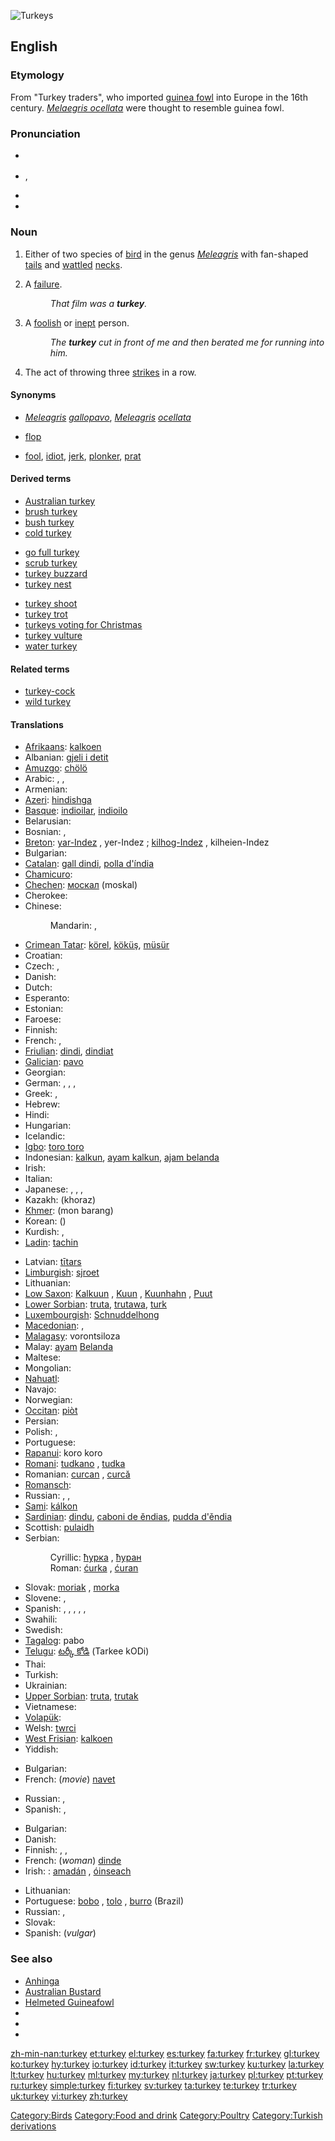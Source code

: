 [[Image:Turkeys_1.jpg|thumb|Turkeys]]
{{also|Turkey}}
==English==

===Etymology===
From "Turkey traders", who imported  [[guinea fowl]] into Europe in the 16th century. ''[[Melaegris ocellata]]'' were thought to resemble guinea fowl.

===Pronunciation===
* {{a|RP}} {{IPA|/ˈtɜː.kɪ/}}
* {{a|US}} {{enPR|tûr'kē}}, {{IPA|/ˈtɝː.kɪ/}}
* {{audio|en-us-turkey.ogg|Audio (US)}}
* {{rhymes|ɜː(r)ki}}

===Noun===
{{en-noun}}

# Either of two species of [[bird]] in the genus ''[[Meleagris]]'' with fan-shaped [[tail]]s and [[wattle]]d [[neck]]s.
# {{colloquial}} A [[failure]].
#: ''That film was a '''turkey'''.''
# {{slang|usually|mildly|derogatory}} A [[foolish]] or [[inept]] person.
#: ''The '''turkey''' cut in front of me and then berated me for running into him.''
# {{bowling}} The act of throwing three [[strike]]s in a row.

====Synonyms====
* {{sense|bird}} ''[[Meleagris]] [[gallopavo]]'', ''[[Meleagris]] [[ocellata]]''
* {{sense|failure}} [[flop]]
* {{sense|stupid person}} [[fool]], [[idiot]], {{qualifier|US}} [[jerk]], {{qualifier|UK}} [[plonker]], {{qualifier|UK}} [[prat]]

====Derived terms====
{{rel-top3|Terms derived from ''turkey''}}
* [[Australian turkey]]
* [[brush turkey]]
* [[bush turkey]]
* [[cold turkey]]
{{rel-mid3}}
* [[go full turkey]]
* [[scrub turkey]]
* [[turkey buzzard]]
* [[turkey nest]]
{{rel-mid3}}
* [[turkey shoot]]
* [[turkey trot]]
* [[turkeys voting for Christmas]]
* [[turkey vulture]]
* [[water turkey]]
{{rel-bottom}}

====Related terms====
* [[turkey-cock]]
* [[wild turkey]]

====Translations====
{{trans-top|bird}}
* [[Afrikaans]]: [[kalkoen]]
* Albanian: [[gjeli i detit]]
* [[Amuzgo]]: [[chölö]]
* Arabic: {{t|ar|ديك هندي|m|tr=diik híndiy}}, {{t|ar|ديك رومي|m|tr=diik rúumiy}}, {{t|ar|ديك الحبش|m|tr=diik al-Hábash}}
* Armenian: {{t-|hy|հնդկահավ|tr=hndkahav}}
* [[Azeri]]: [[hindishga]]
* [[Basque]]: [[indioilar]], [[indioilo]]
* Belarusian: {{t|be|дзікая індычка|f|tr=dzíkaja indýčka|xs=Belarusian}}
* Bosnian: {{t-|bs|ćurka|f}}, {{t-|bs|ćuran|m}}
* [[Breton]]: [[yar-Indez]] {{f}}, yer-Indez {{p}}; [[kilhog-Indez]] {{m}}, kilheien-Indez {{p}}
* Bulgarian: {{t+|bg|пуйка|f|tr=pujka}}
* [[Catalan]]: [[gall dindi]], [[polla d'índia]]
* [[Chamicuro]]: {{tø|ccc|mikarawa}}
* [[Chechen]]: [[москал]] (moskal)
* Cherokee: {{t-|chr|ᎬᏂ|sc=Cher|xs=Cherokee}}
* Chinese:
*: Mandarin: {{t-|cmn|火雞|sc=Hani}}, {{t-|cmn|火鸡|tr=huǒjī|sc=Hani}}
* [[Crimean Tatar]]: [[körel]], [[köküş]], [[müsür]]
* Croatian: {{t+|hr|puran}}
* Czech: {{t-|cs|krocan|m}}, {{t+|cs|krůta|f}}
* Danish: {{t-|da|kalkun}}
* Dutch: {{t+|nl|kalkoen|m}}
* Esperanto: {{t-|eo|meleagro|xs=Esperanto}}
* Estonian: {{t-|et|kalkun}}
* Faroese: {{t-|fo|kalkun|xs=Faroese}}
* Finnish: {{t+|fi|kalkkuna}}
* French: {{t+|fr|dinde|f}}, {{t+|fr|dindon|m}}
* [[Friulian]]: [[dindi]], [[dindiat]]
* [[Galician]]: [[pavo]]
* Georgian: {{t|ka|ინდაური|tr=indauri|sc=Geor|xs=Georgian}}
* German: {{t+|de|Truthahn|m}}, {{t|de|Truthenne|f}}, {{t-|de|Puter|m}}, {{t+|de|Pute|f}}
* Greek: {{t+|el|γαλοπούλα|f|tr=galopoúla}}, {{t+|el|διάνος|m|tr=ðiános}}
* Hebrew: {{t|he|תרנגול הודו|tr=tarnegol hodu}}
* Hindi: {{t|hi|पीरू|tr=pīrū|xs=Hindi}}
* Hungarian: {{t+|hu|pulyka}}
* Icelandic: {{t-|is|kalkúnn}}
* [[Igbo]]: [[toro toro]]
* Indonesian: [[kalkun]], [[ayam kalkun]], [[ajam belanda]]
* Irish: {{t|ga|turcaí|m|xs=Irish}}
* Italian: {{t+|it|tacchino|m}}
* Japanese: {{t-|ja|七面鳥|tr=しちめんちょう, shichimenchō}}, {{t-|ja|カラクン|tr=karakun}}, {{t-|ja|カラクン鳥|tr=karakun-chō}}, {{t|ja|ターキー|tr=tākī}}
* Kazakh: (khoraz)
* [[Khmer]]: (mon barang)
* Korean: {{t|ko|칠면조|tr=chilmyeonjo|sc=Hang}} ({{t-|ko|七面鳥|sc=Hani}})
* Kurdish: {{ku-Arab|[[بووقه‌له‌موون]]}}, {{ku-Arab|[[قه‌ل]]}}
* [[Ladin]]: [[tachin]]
{{trans-mid}}
* Latvian: [[tītars]]
* [[Limburgish]]: [[sjroet]]
* Lithuanian: {{t+|lt|kalakutas|xs=Lithuanian}}
* [[Low Saxon]]: [[Kalkuun]] {{m}}, [[Kuun]] {{m}}, [[Kuunhahn]] {{m}}, [[Puut]] {{f}}
* [[Lower Sorbian]]: [[truta]], [[trutawa]], [[turk#Lower_Sorbian|turk]]
* [[Luxembourgish]]: [[Schnuddelhong]]
* [[Macedonian]]: {{t|mk|мисирка|f|tr=mísirka}},  {{t|mk|мисир|m|tr=mísir}}
* [[Malagasy]]: vorontsiloza
* Malay: [[ayam]] [[Belanda]]
* Maltese: {{t-|mt|dundjan|xs=Maltese}}
* Mongolian: {{t-|mn|цацагт хяргуул|m|tr=tsatsagt hyarguul|sc=Cyrl|xs=Mongolian}}
* [[Nahuatl]]: {{t|nah|xuehxolotl|xs=Nahuatl}}
* Navajo: {{tø|nv|tązhii}}
* Norwegian: {{t-|no|kalkun|m}}
* [[Occitan]]: [[piòt]]
* Persian: {{t+|fa|بوقلمون|tr=buqalamun}}
* Polish: {{t+|pl|indyk|m}}, {{t-|pl|indyczka|f}}
* Portuguese: {{t+|pt|peru|m}}
* [[Rapanui]]: koro koro
* [[Romani]]: [[tudkano]] {{m}}, [[tudka]] {{f}}
* Romanian: [[curcan]] {{m}}, [[curcă]] {{f}}<!--this belongs under the Romanian entry: [[curcani]] ''m pl'', [[curci]] ''f pl''-->
* [[Romansch]]: {{t|rm|galdin|m}}
* Russian: {{t+|ru|индюк|m|tr=indjúk}}, {{t+|ru|индейка|f|tr=indéjka}},  {{qualifier|colloquial}} {{t|ru|индюшка|f|tr=indjúška}}
* [[Sami]]: [[kálkon]]
* [[Sardinian]]: [[dindu]], [[caboni de ěndias]], [[pudda d'ěndia]]
* Scottish: [[pulaidh]]
* Serbian:
*: Cyrillic: [[ћурка]] {{f}}, [[ћуран]] {{m}}
*: Roman: [[ćurka]] {{f}}, [[ćuran]] {{m}}
* Slovak: [[moriak]] {{m}}, [[morka]] {{f}}
* Slovene: {{t+|sl|puran|m}}, {{t-|sl|pura|f}}
* Spanish: {{t+|es|pavo|m}}, {{t-|es|chompipe|m}} {{qualifier|Costa Rica|El Salvador|Guatemala|Honduras|Nicaragua}}, {{t+|es|guajolote|m}} {{qualifier|Mexican standard usage}}, {{t+|es|guanajo|m}} {{italbrac|Cuba}}, {{t+|es|pisco|m}} {{qualifier|Colombia|Southwestern Venezuelan Andes}}, {{t-|es|totol|m}} {{qualifier|Southeastern Mexico}}
* Swahili: {{t+|sw|bata mzinga|xs=Swahili}}
* Swedish: {{t+|sv|kalkon}}
* [[Tagalog]]: pabo
* [[Telugu]]: [[టర్కీ కోడి]] (Tarkee kODi)
* Thai: {{t|th|ไก่งวง|tr=kai nguang}}
* Turkish: {{t+|tr|hindi}}
* Ukrainian: {{t|uk|індик|m|tr=indýk|xs=Ukrainian}}
* [[Upper Sorbian]]: [[truta]], [[trutak]]
* Vietnamese: {{t+|vi|gà tây|xs=Vietnamese}}
* [[Volapük]]: {{t-|vo|dindun|xs=Volapük}}
* Welsh: [[twrci]]
* [[West Frisian]]: [[kalkoen]]
* Yiddish: {{t|yi|אינדיק|tr=indik|sc=yi-Hebr|xs=Yiddish}}
{{trans-bottom}}

{{trans-top|failure}}
* Bulgarian: {{t+|bg|провал|m|tr=proval}}
* French: (''movie'') [[navet]] {{m}}
{{trans-mid}}
* Russian: {{t+|ru|провал|m|tr=provál}}, {{t+|ru|фиаско|n|tr=fiásko}}
* Spanish: {{t+|es|fracaso|m}}, {{t+|es|fiasco|m}}
{{trans-bottom}}

{{trans-top|stupid person}}
* Bulgarian: {{t+|bg|глупак|m|tr=glupák}}
* Danish: {{t|da|fjols|n}}
* Finnish: {{t+|fi|typerys}}, {{t+|fi|hölmö}}, {{t+|fi|idiootti}}
* French: (''woman'') [[dinde]] {{f}}
* Irish: : [[amadán]] {{m}}, [[óinseach]] {{f}}
{{trans-mid}}
* Lithuanian: {{t+|lt|kvailys|m|xs=Lithuanian}}
* Portuguese: [[bobo]] {{m}}, [[tolo]] {{m}}, [[burro]] (Brazil)
* Russian: {{t+|ru|глупец|m|tr=glupéts}}, {{t+|ru|дурак|m|tr=durák}}
* Slovak: {{t-|sk|blázon|m}}
* Spanish: (''vulgar'') {{t+|es|pendejo|m}}
{{trans-bottom}}

===See also===
* [[Anhinga]]
* [[Australian Bustard]]
* [[Helmeted Guineafowl]]
* {{pedia|Turkey (bird)}}
* {{specieslite|Meleagris gallopavo}}
* {{specieslite|Meleagris ocellata}}

[[Category:Birds]]
[[Category:Food and drink]]
[[Category:Poultry]]
[[Category:Turkish derivations]]

[[zh-min-nan:turkey]]
[[et:turkey]]
[[el:turkey]]
[[es:turkey]]
[[fa:turkey]]
[[fr:turkey]]
[[gl:turkey]]
[[ko:turkey]]
[[hy:turkey]]
[[io:turkey]]
[[id:turkey]]
[[it:turkey]]
[[sw:turkey]]
[[ku:turkey]]
[[la:turkey]]
[[lt:turkey]]
[[hu:turkey]]
[[ml:turkey]]
[[my:turkey]]
[[nl:turkey]]
[[ja:turkey]]
[[pl:turkey]]
[[pt:turkey]]
[[ru:turkey]]
[[simple:turkey]]
[[fi:turkey]]
[[sv:turkey]]
[[ta:turkey]]
[[te:turkey]]
[[tr:turkey]]
[[uk:turkey]]
[[vi:turkey]]
[[zh:turkey]]